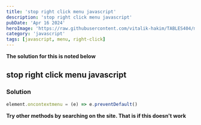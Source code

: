 ```yaml
---
title: 'stop right click menu javascript'
description: 'stop right click menu javascript'
pubDate: 'Apr 16 2024'
heroImage: 'https://raw.githubusercontent.com/vitalik-hakim/TABLES404/main/error_b/JavaScript.png'
category: 'javascript'
tags: [javascript, menu, right-click]
---
```


**The solution for this is noted below**

## stop right click menu javascript

### Solution

```javascript
element.oncontextmenu = (e) => e.preventDefault()
```

**Try other methods by searching on the site. That is if this doesn't work**
